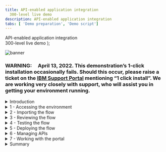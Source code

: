 ```yaml
---
title: API-enabled application integration
  300-level live demo
description: API-enabled application integration
tabs: [ 'Demo preparation', 'Demo script']
---
```


  <span>
    API-enabled application integration <br /> 300-level live demo
  </span> );

![banner](./images/300-int-API-enabled-script-GitHub-banner-8-3-21-short.jpg)
<span id="place1"></span>

### **WARNING**:     April 13, 2022. This demonstration’s 1-click installation occasionally fails. Should this occur, please raise a ticket on the <a href="https://www.ibm.com/mysupport" target="_blank" rel="noreferrer">IBM Support Portal</a> mentioning “1 click install”. We are working very closely with support, who will assist you in getting your environment running.

<details>
<summary>Introduction</summary>
<br/>
Automating customer interactions can remove manual steps, data entry into multiple different applications, and potential errors and delays – all of which are additional costs to your business. This demo automates a series of steps to: obtain and validate input information from a customer with a concern, open a case in Salesforce, attach the incoming information to the case, analyze the tone of the situation, and respond to the customer with the case number and expected date for resolution.<br/><br/>To automate this customer interaction, we will use both APIs and integrations to back-end applications. The demo scenario is related to a car repair, but this is just an example. The same techniques are applicable to your environment in support of your customers.<br/><br/>Let’s get started!
<br/><br/>

(Demo slides [here](./slides.pptx))
<br/>
(Printer-ready PDF of demo script <a href="./300-Integration-API-Demo-Script.pdf" target="_blank" rel="noreferrer">here</a>)
<br/>
</details>

<details>
<summary>1 - Accessing the environment</summary>

<br/>

| **1.1** | **Log into Cloud Pak for Integration** |
| :--- | :--- |
| **Narration** | Let’s see IBM Cloud Pak for Integration in action. &nbsp; &nbsp; &nbsp; &nbsp; &nbsp; &nbsp; &nbsp; &nbsp; &nbsp; &nbsp; &nbsp; &nbsp; &nbsp; &nbsp; &nbsp; &nbsp; &nbsp; &nbsp; &nbsp; &nbsp; &nbsp; &nbsp; &nbsp; &nbsp; &nbsp; &nbsp; &nbsp; &nbsp; &nbsp; &nbsp; &nbsp; &nbsp; &nbsp; &nbsp; &nbsp; &nbsp; &nbsp; &nbsp; &nbsp; &nbsp; &nbsp; &nbsp; &nbsp; &nbsp; &nbsp; &nbsp; &nbsp; &nbsp; &nbsp; &nbsp; &nbsp; &nbsp; &nbsp; &nbsp; &nbsp; &nbsp; &nbsp; &nbsp; &nbsp; &nbsp; &nbsp; &nbsp; &nbsp; &nbsp; &nbsp; &nbsp; &nbsp; &nbsp; &nbsp; &nbsp; &nbsp; &nbsp; &nbsp; &nbsp; &nbsp; &nbsp; &nbsp; &nbsp; &nbsp; &nbsp; &nbsp; &nbsp; &nbsp; &nbsp; &nbsp; &nbsp; &nbsp; &nbsp; &nbsp; &nbsp; &nbsp; &nbsp; &nbsp; &nbsp; &nbsp; &nbsp; &nbsp; &nbsp; &nbsp; &nbsp; &nbsp; &nbsp; &nbsp; &nbsp; &nbsp; &nbsp; &nbsp; &nbsp; &nbsp; &nbsp; &nbsp; &nbsp; &nbsp; &nbsp; &nbsp; &nbsp; &nbsp; &nbsp; &nbsp; &nbsp; &nbsp; &nbsp; &nbsp; &nbsp; &nbsp; &nbsp; &nbsp; &nbsp; &nbsp; &nbsp; &nbsp; &nbsp; &nbsp; &nbsp; &nbsp; &nbsp; &nbsp; &nbsp; &nbsp; &nbsp; &nbsp; &nbsp; &nbsp; &nbsp; &nbsp; &nbsp; &nbsp; &nbsp; &nbsp; &nbsp; &nbsp; &nbsp; &nbsp; &nbsp; &nbsp; &nbsp; &nbsp; &nbsp; &nbsp; &nbsp; &nbsp; &nbsp; &nbsp; &nbsp; &nbsp; &nbsp; &nbsp; &nbsp; &nbsp; &nbsp; &nbsp; &nbsp; &nbsp; &nbsp; &nbsp; &nbsp; &nbsp; &nbsp; &nbsp; &nbsp; &nbsp; &nbsp; &nbsp; &nbsp; &nbsp; &nbsp; &nbsp; &nbsp; &nbsp; &nbsp; &nbsp; &nbsp; &nbsp;  |
| **Action** &nbsp; 1.1.1 | Open Cloud Pak for Integration and click **IBM provided credentials (admin only)**. <br/><br/> <img src="https://raw.githubusercontent.com/ibm-garage-tsa/platinum-demos/master/src/pages/300-integration/images/300-api-demo-1-1-1.png" width="800" /> |
| **Narration** | Here I have a cloud version of the product on IBM Cloud. Let me log in here. &nbsp; &nbsp; &nbsp; &nbsp; &nbsp; &nbsp; &nbsp; &nbsp; &nbsp; &nbsp; &nbsp; &nbsp; &nbsp; &nbsp; &nbsp; &nbsp; &nbsp; &nbsp; &nbsp; &nbsp; &nbsp; &nbsp; &nbsp; &nbsp; &nbsp; &nbsp; &nbsp; &nbsp; &nbsp; &nbsp; &nbsp; &nbsp; &nbsp; &nbsp; &nbsp; &nbsp; &nbsp; &nbsp; &nbsp; &nbsp; &nbsp; &nbsp; &nbsp; &nbsp; &nbsp; &nbsp; &nbsp; &nbsp; &nbsp; &nbsp; &nbsp; &nbsp; &nbsp; &nbsp; &nbsp; &nbsp; &nbsp; &nbsp; &nbsp; &nbsp; &nbsp; &nbsp; &nbsp; &nbsp; &nbsp; &nbsp; &nbsp; &nbsp; &nbsp; &nbsp; &nbsp; &nbsp; &nbsp; &nbsp; &nbsp; &nbsp; &nbsp; &nbsp; &nbsp; &nbsp; &nbsp; &nbsp;  |
| **Action** &nbsp; 1.1.2 | **Log in** with your admin username and password. <br/><br/> <img src="https://raw.githubusercontent.com/ibm-garage-tsa/platinum-demos/master/src/pages/300-integration/images/300-api-demo-1-1-2.png" width="800" /> |

<br/>

| **1.2** | **View the Cloud Pak for Integration home screen** |
| :--- | :--- |
| **Narration** | Welcome to IBM Cloud Pak for Integration! We’re now at the home screen showing all the capabilities of the pak, brought together in one place. Specialized integration capabilities for API management, application integration, messaging and more, are built on top of powerful automation services. Let’s see the integration capabilities available. &nbsp; &nbsp; &nbsp; &nbsp; &nbsp; &nbsp; &nbsp; &nbsp; &nbsp; &nbsp; &nbsp; &nbsp; &nbsp; &nbsp; &nbsp; &nbsp; &nbsp; &nbsp; &nbsp; &nbsp; &nbsp; &nbsp; &nbsp; &nbsp; &nbsp; &nbsp; &nbsp; &nbsp; &nbsp; &nbsp; &nbsp; &nbsp; &nbsp; &nbsp; &nbsp; &nbsp; &nbsp; &nbsp; |
| **Action** &nbsp; 1.2.1 | Show the **home screen** and click **Integration Capabilities**. <br/><br/> <img src="https://raw.githubusercontent.com/ibm-garage-tsa/platinum-demos/master/src/pages/300-integration/images/300-api-demo-1-2-1.png" width="800" /> |

<br/>

| **1.3** | **Access integration capabilities** |
| :--- | :--- |
| **Narration** | Through a single interface you are able to access all the integration capabilities your team needs, including API management, application integration, enterprise messaging, events, and high-speed transfer. To automate customer interactions with our company in this demo, we will use App Connect for application integration, API Connect for API management, and the Asset Repository as our centralized hub for allowing our teams to work together with integration assets. Let’s open our App Connect Designer. |
| **Action** &nbsp; 1.3.1 | Show the **Integration Capabilities** page and open the Integration dashboard (**ace-designer-demo**). <br/><br/> <img src="https://raw.githubusercontent.com/ibm-garage-tsa/platinum-demos/master/src/pages/300-integration/images/300-api-demo-1-3-1.png" width="800" />  |

<br/>

**[Go to top](#place1)**

</details>

<details>

<summary>2 - Importing the flow</summary>

<br/>

| **2.1** | **Create a flow** |
| :--- | :--- |
| **Narration** | We are in the designer tooling. This is where we can create all our API integration flows and manage our connectivity to services and endpoints. Since we are just starting, there is nothing to see yet. Let’s build some integration logic and see how simple to create our flow from the Asset Repository. |
| **Action** &nbsp; 2.1.1 | Click **Create a flow by describing an integration**. <br/><br/> <img src="https://raw.githubusercontent.com/ibm-garage-tsa/platinum-demos/master/src/pages/300-integration/images/300-api-demo-2-1-1.png" width="800" />  |

<br/>

| **2.2** | **Select an asset** |
| :--- | :--- |
| **Narration**  | Let's click the + sign to import this flow. &nbsp; &nbsp; &nbsp; &nbsp; &nbsp; &nbsp; &nbsp; &nbsp; &nbsp; &nbsp; &nbsp; &nbsp; &nbsp; &nbsp; &nbsp; &nbsp; &nbsp; &nbsp; &nbsp; &nbsp; &nbsp; &nbsp; &nbsp; &nbsp; &nbsp; &nbsp; &nbsp; &nbsp; &nbsp; &nbsp; &nbsp; &nbsp; &nbsp; &nbsp; &nbsp; &nbsp; &nbsp; &nbsp; &nbsp; &nbsp; &nbsp; &nbsp; &nbsp; &nbsp; &nbsp; &nbsp; &nbsp; &nbsp; &nbsp; &nbsp; &nbsp; &nbsp; &nbsp; &nbsp; &nbsp; &nbsp; &nbsp; &nbsp; &nbsp; &nbsp; &nbsp; &nbsp; &nbsp; &nbsp; &nbsp; &nbsp; &nbsp; &nbsp; &nbsp; &nbsp; &nbsp; &nbsp; &nbsp; &nbsp; &nbsp; &nbsp; &nbsp; &nbsp; &nbsp; &nbsp; &nbsp; &nbsp; &nbsp; &nbsp; &nbsp; &nbsp; &nbsp; &nbsp; &nbsp; &nbsp; &nbsp; &nbsp; &nbsp; &nbsp; &nbsp; &nbsp; &nbsp; &nbsp; &nbsp; &nbsp; &nbsp; &nbsp; &nbsp; &nbsp; &nbsp; &nbsp; &nbsp; &nbsp; &nbsp; &nbsp; &nbsp; &nbsp; &nbsp; &nbsp; |
| **Action** &nbsp; 2.2.1 | Click the **+** sign to the right on the **Car Insurance Cognitive API Lab Short V2**. <br/><br/> <img src="https://raw.githubusercontent.com/ibm-garage-tsa/platinum-demos/master/src/pages/300-integration/images/300-api-demo-2-2-1.png" width="800" />  |

<br/>

**[Go to top](#place1)**

</details>

<details>

<summary>3 - Reviewing the flow</summary>

<br/>

| **3.1** | **Review properties** |
| :--- | :--- |
| **Narration** | The designer builds your API for you – you don’t need to worry about OpenAPI specs or Swagger editors – it’s all built in. These are the fields we are going to use for our API. Note that we tell our API which field is the key – in our case, CaseReference. |
| **Action** &nbsp; 3.1.1 | Open the **Properties view**. <br/><br/> <img src="https://raw.githubusercontent.com/ibm-garage-tsa/platinum-demos/master/src/pages/300-integration/images/300-api-demo-3-1-1.png" width="800" /> <br/> |
| **Action** &nbsp; 3.1.2 | Show the **Properties**. <br/><br/> <img src="https://raw.githubusercontent.com/ibm-garage-tsa/platinum-demos/master/src/pages/300-integration/images/300-api-demo-3-1-2.png" width="800" /> <br/> |
| **Action** &nbsp; 3.1.3 | Open the **Operations** view. <br/><br/> <img src="https://raw.githubusercontent.com/ibm-garage-tsa/platinum-demos/master/src/pages/300-integration/images/300-api-demo-3-1-3.png" width="800" /> |

<br/>

| **3.2** | **Review operations** |
| :--- | :--- |
| **Narration** | In the Operations view are the actions that the API exposes along with the data. In this demo, we’re going to build just one operation: “Create Car Repair Claim”. We can add more later if we wish. Let’s check the flow logic. |
| **Action** &nbsp; 3.2.1 | Show the **Operations view**. Click **Edit flow**. <br/><br/> <img src="https://raw.githubusercontent.com/ibm-garage-tsa/platinum-demos/master/src/pages/300-integration/images/300-api-demo-3-2-1.png" width="800" />  |

<br/>

| **3.3** | **Review the flow** |
| :--- | :--- |
| **Narration** | Here we have our demo flow. In the designer flow editor, we can edit and change our flow. We are a car repair company that wants to create an API that will enable customers to send us photos of their cars along with descriptions of what needs to be done with them. With this information, we will create a case in Salesforce while using Watson to analyze if the customer is angry or upset. Let’s explore our flow in detail. |
| **Action** &nbsp; 3.3.1 | Initially **close** the Request dialog. <br/><br/> <img src="https://raw.githubusercontent.com/ibm-garage-tsa/platinum-demos/master/src/pages/300-integration/images/300-api-demo-3-3-1.png" width="800" /> <br/> |
| **Action** &nbsp; 3.3.2 | Explain the flow and scroll through all of the connectors in the flow. Open the **Request** again by clicking the first step of the flow. <br/><br/> <img src="https://raw.githubusercontent.com/ibm-garage-tsa/platinum-demos/master/src/pages/300-integration/images/300-api-demo-3-3-2.png" width="800" />  |

<br/>

| **3.4** | **Review request** |
| :--- | :--- |
| **Narration** | Our flow starts by receiving the customer’s car repair request with photo via an API. Designer automatically creates an API “request” and “response” for your API flow. &nbsp; &nbsp; &nbsp; &nbsp; &nbsp; &nbsp; &nbsp; &nbsp; &nbsp; &nbsp; &nbsp; &nbsp; &nbsp; &nbsp; &nbsp; &nbsp; &nbsp; &nbsp; &nbsp; &nbsp; &nbsp; &nbsp; &nbsp; &nbsp; &nbsp; &nbsp; &nbsp; &nbsp; &nbsp; &nbsp; &nbsp; &nbsp; &nbsp; &nbsp; &nbsp; &nbsp; &nbsp; &nbsp;  |
| **Action** &nbsp; 3.4.1 | Show the **Request** dialog (1). Click to open the **if** step (2). <br/><br/> <img src="https://raw.githubusercontent.com/ibm-garage-tsa/platinum-demos/master/src/pages/300-integration/images/300-api-demo-3-4-1.png" width="800" />  |

<br/>

| **3.5** | **Validate the photo** |
| :--- | :--- |
| **Narration** | Next, we validate the photo. Here, we have a simple IF statement, that checks if the PhotoOfCar is empty. If it is not empty, we move forward to retrieve contacts by connecting to Salesforce. |
| **Action** &nbsp; 3.5.1 | Explore the **if** step (1). Click **Salesforce Connector - Retrieve contacts** (2). <br/><br/> <img src="https://raw.githubusercontent.com/ibm-garage-tsa/platinum-demos/master/src/pages/300-integration/images/300-api-demo-3-5-1.png" width="800" /> |

<br/>

| **3.6** | **Retrieve contacts** |
| :--- | :--- |
| **Narration** | Third, we use a connector to create a case in Salesforce with the data from the API. This case is where we store the details and progress of our repair. We are using a hard-coded contact name: ‘Andy Young’. He’s the contact for the insurance company that sends customers. Salesforce Developer Accounts have a pre-populated set of data that you can use to test. ‘Andy Young’ is one of those pre-populated contacts. Let’s test our connection with Salesforce. Let me change the contact to Andrew Young and test the connection.<br/><br/> The test shows that we don’t have an Andrew Young. Let’s change it back to Andy Young and test again. We now receive a successful response. This proves that our connection is working. Let’s check the details. Here we can see the output returned from Salesforce, including the Contact ID. |
| **Action** &nbsp; 3.6.1 | Explore the **Salesforce Connector - Retrieve contacts** (1). <br/><br/> <img src="https://raw.githubusercontent.com/ibm-garage-tsa/platinum-demos/master/src/pages/300-integration/images/300-api-demo-3-6-1.png" width="800" />  |
| **Action** &nbsp; 3.6.2 | Change the contact **Full Name** to **Andrew Young** (1). **Test** the connection (2). <br/><br/> <img src="https://raw.githubusercontent.com/ibm-garage-tsa/platinum-demos/master/src/pages/300-integration/images/300-api-demo-3-6-3.png" width="800" />  |
| **Action** &nbsp; 3.6.3 | On the **Try this action** dialog, check **Do not show this dialog box again** (1) and click **Continue** (2). <br/><br/> <img src="https://raw.githubusercontent.com/ibm-garage-tsa/platinum-demos/master/src/pages/300-integration/images/300-api-demo-3-6-2.png" width="800" />  |
| **Action** &nbsp; 3.6.4 | Change the contact **Full Name** back to **Andy Young** (1). **Test** again (2). Click the **View details** link (3). <br/><br/> <img src="https://raw.githubusercontent.com/ibm-garage-tsa/platinum-demos/master/src/pages/300-integration/images/300-api-demo-3-6-4.png" width="800" />  |
| **Action** &nbsp; 3.6.5 | On the output, open the **Contact1** object. <br/><br/> <img src="https://raw.githubusercontent.com/ibm-garage-tsa/platinum-demos/master/src/pages/300-integration/images/300-api-demo-3-6-5.png" width="800" />  |
| **Action** &nbsp; 3.6.6 | Close all of the dialog tabs. Click the **Salesforce – Create case** node. <br/><br/> <img src="https://raw.githubusercontent.com/ibm-garage-tsa/platinum-demos/master/src/pages/300-integration/images/300-api-demo-3-6-6.png" width="800" />  |

<br/>

| **3.7** | **Create a case** |
| :--- | :--- |
| **Narration** | Now that we have the ID that we need, let’s create our Salesforce case. Note that we just re-use the same Salesforce connector but with a different operation and data. Here we can see that our contact ID comes from the previous ‘retrieve contact’ Salesforce Call. The name and email address come from the API request. The connector ‘knows’ that fields like ‘Case Type’ have a limited number of values in Salesforce – so it automatically converts them into pull-down lists of values you can choose. |
| **Action** &nbsp; 3.7.1 | Explore the **Salesforce – Create case** node (1). Open the **Salesforce - Create Attachment** node (2). <br/><br/> <img src="https://raw.githubusercontent.com/ibm-garage-tsa/platinum-demos/master/src/pages/300-integration/images/300-api-demo-3-7-1.png" width="800" />  |

<br/>

| **3.8** | **Create an attachment** |
| :--- | :--- |
| **Narration** | To add a photograph, we need to create a Salesforce attachment. That will be easy, since we just use the connector again. Note that we use the case ID that is a returned value from the ‘Create Case’ connector call, which is kept in the flow automatically. We send the PhotoOfCar as a base64 string and we tell Salesforce that the content type is image/jpeg. |
| **Action** &nbsp; 3.8.1 | Explore the **Salesforce – Create attachment** node (1). Open the **IBM Watson Tone Analyzer** node (2). <br/><br/> <img src="https://raw.githubusercontent.com/ibm-garage-tsa/platinum-demos/master/src/pages/300-integration/images/300-api-demo-3-8-1.png" width="800" /> |

<br/>

| **3.9** | **Analyze the description** |
| :--- | :--- |
| **Narration** | The Watson Tone Analyzer service analyzes the tone of the information provided by the customer. This can identify if the customer is angry or upset, allowing us to better tailor our response. |
| **Action** &nbsp; 3.9.1 | Explore the **Watson Tone Analyzer** connector (1). Open the **Salesforce - Create case** comment (2). <br/><br/> <img src="https://raw.githubusercontent.com/ibm-garage-tsa/platinum-demos/master/src/pages/300-integration/images/300-api-demo-3-9-1.png" width="800" />  |

<br/>

| **3.10** | **Create a case comment** |
| :--- | :--- |
| **Narration** | Now we’ll add a comment to the case with the Salesforce connector and supply the tone name returned from Watson into the body of the comment. &nbsp; &nbsp; &nbsp; &nbsp; &nbsp; &nbsp; &nbsp; &nbsp; &nbsp; &nbsp; &nbsp; &nbsp; &nbsp; &nbsp; &nbsp; &nbsp; &nbsp; &nbsp; &nbsp; &nbsp; &nbsp; &nbsp; &nbsp; &nbsp; &nbsp; &nbsp;  |
| **Action** &nbsp; 3.10.1 | Explore the **Salesforce – Create case comment** node (1). Open the **Response** (2). <br/><br/> <img src="https://raw.githubusercontent.com/ibm-garage-tsa/platinum-demos/master/src/pages/300-integration/images/300-api-demo-3-10-1.png" width="800" />  |

<br/>

| **3.11** | **Respond to the customer** |
| :--- | :--- |
| **Narration** | Here we have the response that we submit to the customer after the API call. This response includes their Salesforce case reference for future enquiries, an estimate of how long it will take to repair, and also how much it will cost. Now that we've built the flow, let’s start it! &nbsp; &nbsp; &nbsp; &nbsp; &nbsp; &nbsp; &nbsp; &nbsp; &nbsp; &nbsp; &nbsp; &nbsp; &nbsp; &nbsp; &nbsp; &nbsp; &nbsp; &nbsp; &nbsp; &nbsp; &nbsp; &nbsp; &nbsp; &nbsp; &nbsp; &nbsp; &nbsp; &nbsp; &nbsp; &nbsp; &nbsp; &nbsp; &nbsp; &nbsp; &nbsp; &nbsp; &nbsp; &nbsp; &nbsp; &nbsp; &nbsp; &nbsp;  |
| **Action** &nbsp; 3.11.1 | Explore the **Response** dialog (1). Click **Done** (2). <br/><br/> <img src="https://raw.githubusercontent.com/ibm-garage-tsa/platinum-demos/master/src/pages/300-integration/images/300-api-demo-3-11-1.png" width="800" />  |

<br/>

**[Go to top](#place1)**

</details>

<details>

<summary>4 - Testing the flow</summary>

<br/>

| **4.1** | **Start the flow** |
| :--- | :--- |
| **Narration** | Now that we’ve looked at the integration flow, let’s start it up. When our flow is running, we need to test it. &nbsp; &nbsp; &nbsp; &nbsp; &nbsp; &nbsp; &nbsp; &nbsp; &nbsp; &nbsp; &nbsp; &nbsp; &nbsp; &nbsp; &nbsp; &nbsp; &nbsp; &nbsp; &nbsp; &nbsp; &nbsp; &nbsp; &nbsp; &nbsp; &nbsp; &nbsp; &nbsp; &nbsp; &nbsp; &nbsp; &nbsp; &nbsp; &nbsp; &nbsp; &nbsp; &nbsp; &nbsp; &nbsp; &nbsp; &nbsp; &nbsp; &nbsp; &nbsp; &nbsp; &nbsp; &nbsp; &nbsp; &nbsp; &nbsp; &nbsp; &nbsp; &nbsp; &nbsp; &nbsp; &nbsp; &nbsp; &nbsp; &nbsp; &nbsp; &nbsp; &nbsp; &nbsp; &nbsp; &nbsp; &nbsp; &nbsp; &nbsp; &nbsp; &nbsp; &nbsp; &nbsp; &nbsp;  |
| **Action** &nbsp; 4.1.1 | Start the flow by clicking **turn on** at the top right. <br/><br/> <img src="https://raw.githubusercontent.com/ibm-garage-tsa/platinum-demos/master/src/pages/300-integration/images/300-api-demo-4-1-1.png" width="800" />  |

<br/>

| **4.2** | **Test the flow** |
| :--- | :--- |
| **Narration** | APIs can be tested in various ways, and we will perform three different tests: one in the designer tool now; another when our API is deployed to the Cloud Pak App Connect Runtime; and a final test that will call through a gateway. <br/><br/> In the Test tab, we can get all the details to test our API, for example, endpoint and credentials. And we can easily test our flow here, just need to generate a body and submit it. Voilá, we received the expected response  with the case information. &nbsp; &nbsp; &nbsp; &nbsp; &nbsp; &nbsp; &nbsp; &nbsp; &nbsp; &nbsp; &nbsp; &nbsp; &nbsp; &nbsp; &nbsp; &nbsp; &nbsp; &nbsp; &nbsp; &nbsp; &nbsp; &nbsp; &nbsp; &nbsp; &nbsp; &nbsp; &nbsp; &nbsp; &nbsp; &nbsp; &nbsp; &nbsp; &nbsp; &nbsp; &nbsp; &nbsp; &nbsp; &nbsp; &nbsp; &nbsp; &nbsp; &nbsp; &nbsp; &nbsp; &nbsp; &nbsp; &nbsp; &nbsp; &nbsp; &nbsp; &nbsp; &nbsp; &nbsp; &nbsp; &nbsp; &nbsp; &nbsp; &nbsp; &nbsp; &nbsp; &nbsp; &nbsp; &nbsp; &nbsp; &nbsp; &nbsp; &nbsp; &nbsp; &nbsp; &nbsp; &nbsp; &nbsp; &nbsp; &nbsp; &nbsp; &nbsp; &nbsp; &nbsp; &nbsp; &nbsp; &nbsp; &nbsp; &nbsp; &nbsp; &nbsp; &nbsp; &nbsp; &nbsp; &nbsp; &nbsp; &nbsp; &nbsp; &nbsp; &nbsp; &nbsp; &nbsp; &nbsp; &nbsp; &nbsp; &nbsp; &nbsp; &nbsp; &nbsp; &nbsp; &nbsp; &nbsp; &nbsp; &nbsp; &nbsp; &nbsp; &nbsp; &nbsp;  |
| **Action** &nbsp; 4.2.1 | Open the **Test** tab (1). Open **POST /CarRepairClaim** (2) and click **Try it** (3). <br/><br/> <img src="https://raw.githubusercontent.com/ibm-garage-tsa/platinum-demos/master/src/pages/300-integration/images/300-api-demo-4-2-1.png" width="800" /> <br/> |
| **Action** &nbsp; 4.2.2 | Click **Generate** (1) and **Send** (2). <br/><br/> <img src="https://raw.githubusercontent.com/ibm-garage-tsa/platinum-demos/master/src/pages/300-integration/images/300-api-demo-4-2-2.png" width="800" /> <br/> |
| **Action** &nbsp; 4.2.3 | Show the **Response** details. <br/><br/> <img src="https://raw.githubusercontent.com/ibm-garage-tsa/platinum-demos/master/src/pages/300-integration/images/300-api-demo-4-2-3.png" width="800" />  |

<br/>

| **4.3** | **Check Salesforce** |
| :--- | :--- |
| **Narration** | Let’s check our Salesforce system to see if we have a new case. Let’s open the Cases page. In the Recently Viewed section, we can check all open cases. Here we have our case with all the information, including the picture and the Watson tone analysis. With this information, our customer relationship team can support our customer. |
| **Action** &nbsp; 4.3.1 | Open the **Salesforce Dev Account** site (1). On the **App Launcher** menu, search for **Cases** (2). Open the **Cases** page (3). <br/><br/> <img src="https://raw.githubusercontent.com/ibm-garage-tsa/platinum-demos/master/src/pages/300-integration/images/300-api-demo-4-3-1.png" width="800" /> <br/> |
| **Action** &nbsp; 4.3.2 | Edit the **demotestcar.sh** script (1). On the **Cases** view, open the latest **Car Breakdown** case. <br/><br/> <img src="https://raw.githubusercontent.com/ibm-garage-tsa/platinum-demos/master/src/pages/300-integration/images/300-api-demo-4-3-2.png" width="800" /> <br/> |
| **Action** &nbsp; 4.3.3 | Explore all of the fields, including picture and Watson analysis. <br/><br/> <img src="https://raw.githubusercontent.com/ibm-garage-tsa/platinum-demos/master/src/pages/300-integration/images/300-api-demo-4-3-3.png" width="800" /> <br/> |

<br/>

| **4.4** | **Expose the API using the co-authoring feature** |
| :--- | :--- |
| **Narration** | Now, let’s explore the Co-Authoring capability. The co-authoring feature enables you to simultaneously expose your API in both App Connect Designer and API Connect. When you create an API flow and then start the API in your Designer instance, the API will be automatically added to a Product, which will then be published in the Sandbox Catalog that is provided for a provider organization in API Connect. The Product also becomes visible on the Developer Portal if a site has been enabled for the Catalog. Let’s test it. Here in API Manager, we can see our API was automatically exposed from Designer, using the Co-Authoring Feature. The Product title and name are derived from the name of the originating API flow, and also include a reference to App Connect Designer. The Product version is given as 0.0.1. Later, in this demo, we will show more details about the key capabilities of API Connect to manage your API lifecycle. |
| **Action** &nbsp; 4.4.1 | Open the menu (1), and in the **Run** (2) section, select **APIs** (3). <br/><br/> <img src="https://raw.githubusercontent.com/ibm-garage-tsa/platinum-demos/master/src/pages/300-integration/images/300-api-demo-4-4-1.png" width="800" /> <br/> |
| **Action** &nbsp; 4.4.2 | In the **API Connect** page, click **Common Services User Registry**. <br/><br/> <img src="https://raw.githubusercontent.com/ibm-garage-tsa/platinum-demos/master/src/pages/300-integration/images/300-api-demo-4-4-2.png" width="800" /> <br/> |
| **Action** &nbsp; 4.4.3 | Click the **Manage** icon. <br/><br/> <img src="https://raw.githubusercontent.com/ibm-garage-tsa/platinum-demos/master/src/pages/300-integration/images/300-api-demo-4-4-3.png" width="800" /> <br/> |
| **Action** &nbsp; 4.4.4 | Click the **Sandbox** catalog. <br/><br/> <img src="https://raw.githubusercontent.com/ibm-garage-tsa/platinum-demos/master/src/pages/300-integration/images/300-api-demo-4-4-4.png" width="800" /> <br/> |
| **Action** &nbsp; 4.4.5 | On the **Products** tab, you should see the published product that contains the API. <br/><br/> <img src="https://raw.githubusercontent.com/ibm-garage-tsa/platinum-demos/master/src/pages/300-integration/images/300-api-demo-4-4-5.png" width="800" />  |

<br/>

| **4.5** | **Expose the product in the developer portal using the co-authoring feature** |
| :--- | :--- |
| **Narration** | The co-authoring feature enables you to test the product in the developer portal too. Let’s create our developer portal here. With the portal URL, we can check that our API Product is available. With the co-authoring feature, you have a unified authoring experience across multiple Cloud Pak for Integration capabilities. It is important to note that the API product will exist in the developer portal only while the corresponding API in App Connect Designer is still running. When you stop the API in App Connect Designer, the API product is automatically removed from the portal. The purpose of this is to simplify the unit testing while developing the flow. Later in this demo, we will show the details about the developer portal. |
| **Action** &nbsp; 4.5.1 | Open the **Catalog settings** (1). Click **Portal** (2). Click **Create** (3). <br/><br/> <img src="https://raw.githubusercontent.com/ibm-garage-tsa/platinum-demos/master/src/pages/300-integration/images/300-api-demo-4-5-1.png" width="800" />  |
| **Action** &nbsp; 4.5.2 | Select **portal-service** (1) to use for this catalog and click **Create** (2). <br/><br/> <img src="https://raw.githubusercontent.com/ibm-garage-tsa/platinum-demos/master/src/pages/300-integration/images/300-api-demo-4-5-2.png" width="800" />  |
| **Action** &nbsp; 4.5.3 | Copy the **Portal URL**. Open a new browser tab and access the portal URL. <br/><br/> <img src="https://raw.githubusercontent.com/ibm-garage-tsa/platinum-demos/master/src/pages/300-integration/images/300-api-demo-4-5-3.png" width="800" />  |
| **Action** &nbsp; 4.5.4 | Show the **Car Insurance** API product in the developer portal home page. <br/><br/> <img src="https://raw.githubusercontent.com/ibm-garage-tsa/platinum-demos/master/src/pages/300-integration/images/300-api-demo-4-5-4.png" width="800" />  |

<br/>

**[Go to top](#place1)**

</details>

<details>

<summary>5 - Deploying the flow</summary>

<br/>

| **5.1** | **Export the BAR file** |
| :--- | :--- |
| **Narration** | To deploy the flow to an integration server, you must export it as a BAR file. All the configuration settings, other than the connection credentials for your accounts, are preserved in the exported archive. Let’s export an executable BAR file. From the dashboard, locate the flow, open its menu, and then click Export. When you export a flow, you can choose to export its configuration as a YAML or BAR file, or as an OpenAPI document. In our case, we export as a BAR File. |
| **Action** &nbsp; 5.1.1 | Go back to Cloud Pak for Integration and open the **Designer Dashboard** (1). Click the **Menu** (2). Click **Export** (3). <br/><br/> <img src="https://raw.githubusercontent.com/ibm-garage-tsa/platinum-demos/master/src/pages/300-integration/images/300-api-demo-5-1-1.png" width="800" /> <br/> |
| **Action** &nbsp; 5.1.2 | Select **Runtime flow asset (BAR)** (1). Click **Export** (2). <br/><br/> <img src="https://raw.githubusercontent.com/ibm-garage-tsa/platinum-demos/master/src/pages/300-integration/images/300-api-demo-5-1-2.png" width="800" />  |

<br/>

| **5.2** | **Create an integration server** |
| :--- | :--- |
| **Narration** | Now, let’s open the App Connect dashboard and create a new server. We need to create an integration server to run our integration. An integration server is a Kubernetes pod which has the containers needed to run our BAR file. &nbsp; &nbsp; &nbsp; &nbsp; &nbsp; &nbsp; &nbsp; &nbsp; &nbsp; &nbsp; &nbsp; &nbsp; &nbsp; &nbsp; &nbsp; &nbsp; &nbsp; &nbsp; &nbsp; &nbsp; &nbsp; &nbsp; &nbsp; &nbsp; &nbsp; &nbsp; &nbsp; &nbsp; &nbsp; &nbsp; &nbsp; &nbsp; &nbsp; &nbsp; &nbsp; &nbsp; &nbsp; &nbsp; &nbsp; &nbsp; &nbsp; &nbsp; &nbsp; &nbsp; &nbsp; &nbsp; &nbsp; &nbsp; &nbsp; &nbsp; &nbsp; &nbsp; &nbsp; &nbsp; &nbsp; &nbsp; &nbsp; &nbsp; &nbsp; &nbsp; &nbsp; &nbsp; &nbsp; &nbsp; &nbsp; &nbsp; &nbsp; &nbsp; &nbsp; &nbsp; &nbsp; &nbsp; &nbsp; &nbsp; &nbsp; &nbsp; &nbsp; &nbsp; &nbsp; &nbsp; &nbsp; &nbsp; &nbsp; &nbsp; &nbsp; &nbsp; &nbsp; &nbsp; &nbsp; &nbsp; &nbsp; &nbsp; &nbsp; &nbsp; &nbsp; &nbsp; &nbsp; &nbsp; &nbsp; &nbsp; &nbsp; &nbsp; &nbsp; &nbsp; &nbsp; &nbsp; &nbsp; &nbsp; &nbsp; &nbsp; &nbsp; &nbsp;  |
| **Action** &nbsp; 5.2.1 | Open the **Main Menu** (1). Click **Run** > **Integrations** (2). <br/><br/> <img src="https://raw.githubusercontent.com/ibm-garage-tsa/platinum-demos/master/src/pages/300-integration/images/300-api-demo-5-2-1.png" width="800" />  |
| **Action** &nbsp; 5.2.2 | Click **Create a server**. <br/><br/> <img src="https://raw.githubusercontent.com/ibm-garage-tsa/platinum-demos/master/src/pages/300-integration/images/300-api-demo-5-2-2.png" width="800" />  |

<br/>

| **5.3** | **Import the BAR file** |
| :--- | :--- |
| **Narration** | We need to select the kind of tooling we used to build the integration. We used the designer. So, we just need to upload the BAR file that we exported from designer. &nbsp; &nbsp; &nbsp; &nbsp; &nbsp; &nbsp; &nbsp; &nbsp; &nbsp; &nbsp; &nbsp; &nbsp; &nbsp; &nbsp; &nbsp; &nbsp; &nbsp; &nbsp; &nbsp;  |
| **Action** &nbsp; 5.3.1 | Select **Quick start designer integration** (1). Click **Next** (2). <br/><br/> <img src="https://raw.githubusercontent.com/ibm-garage-tsa/platinum-demos/master/src/pages/300-integration/images/300-api-demo-5-3-1.png" width="800" />  |
| **Action** &nbsp; 5.3.2 | Upload the **BAR file** (1). Click **Next** (2). &nbsp; &nbsp; &nbsp; &nbsp; &nbsp; &nbsp; &nbsp; &nbsp; &nbsp; &nbsp; &nbsp; &nbsp; &nbsp; &nbsp; &nbsp; &nbsp; &nbsp; &nbsp; &nbsp; &nbsp; &nbsp; &nbsp; &nbsp; &nbsp; &nbsp; &nbsp; &nbsp; &nbsp; &nbsp; &nbsp; &nbsp; &nbsp; &nbsp; &nbsp; &nbsp; &nbsp; &nbsp; &nbsp; &nbsp; &nbsp; &nbsp; &nbsp; &nbsp; &nbsp; &nbsp; &nbsp; &nbsp; &nbsp; &nbsp; &nbsp; &nbsp; &nbsp; &nbsp; &nbsp; &nbsp; &nbsp; &nbsp; &nbsp; &nbsp; &nbsp; &nbsp; &nbsp <br/><br/> <img src="https://raw.githubusercontent.com/ibm-garage-tsa/platinum-demos/master/src/pages/300-integration/images/300-api-demo-5-3-2.png" width="800" />  |

<br/>

| **5.4** | **Configure your integration server** |
| :--- | :--- |
| **Narration** | Here we choose which configurations we want and enter the information that we want for our integration server. Let’s create it! &nbsp; &nbsp; &nbsp; &nbsp; &nbsp; &nbsp; &nbsp; &nbsp; &nbsp; &nbsp; &nbsp; &nbsp; &nbsp; &nbsp; &nbsp; &nbsp; &nbsp; &nbsp; &nbsp; &nbsp; &nbsp; &nbsp; &nbsp; &nbsp; &nbsp; &nbsp; &nbsp; &nbsp; &nbsp; &nbsp; &nbsp; &nbsp; &nbsp; &nbsp; &nbsp; &nbsp; &nbsp; &nbsp; &nbsp; &nbsp; &nbsp; &nbsp; &nbsp; &nbsp; &nbsp; &nbsp; &nbsp; &nbsp; &nbsp; &nbsp; &nbsp; &nbsp; &nbsp; &nbsp; &nbsp; &nbsp; &nbsp; &nbsp; &nbsp; &nbsp; &nbsp; &nbsp; &nbsp; &nbsp; &nbsp; &nbsp; &nbsp; &nbsp; &nbsp; &nbsp; &nbsp; &nbsp; &nbsp; &nbsp; &nbsp; |
| **Action** &nbsp; 5.4.1 | Select **ace-designerdemo-designer-acc** (1). Click **Next** (2). <br/><br/> <img src="https://raw.githubusercontent.com/ibm-garage-tsa/platinum-demos/master/src/pages/300-integration/images/300-api-demo-5-4-1.png" width="800" /> |
| **Action** &nbsp; 5.4.2 | Enter a name for our integration server (1). Set **Enable Operations Dashboard tracing** to **On** (2). Enter **cp4i** as the **Operations Dashboard namespace** (3). Click **Create** (4). &nbsp; &nbsp; &nbsp; &nbsp; &nbsp; &nbsp; &nbsp; &nbsp; &nbsp; <br/><br/> <img src="https://raw.githubusercontent.com/ibm-garage-tsa/platinum-demos/master/src/pages/300-integration/images/300-api-demo-5-4-2.png" width="800" />  |

<br/>

| **5.5** | **Verify the server** |
| :--- | :--- |
| **Narration** | Now we have our new integration server. We need to wait some time for the pods to start. At this point, the integration is running on the Cloud Pak. Opening the server, we can see our API flow. Click again, and we’ll drill down further and see our API details. We can see the REST operation and base URL, and we can even download the OpenAPI document. |
| **Action** &nbsp; 5.5.1 | Click on our **Integration Server**. <br/><br/> <img src="https://raw.githubusercontent.com/ibm-garage-tsa/platinum-demos/master/src/pages/300-integration/images/300-api-demo-5-5-1.png" width="800" /> <br/> |
| **Action** &nbsp; 5.5.2 | Open our **API Flow**. <br/><br/> <img src="https://raw.githubusercontent.com/ibm-garage-tsa/platinum-demos/master/src/pages/300-integration/images/300-api-demo-5-5-2.png" width="800" /> <br/> |
| **Action** &nbsp; 5.5.3 | Explore the **API details**. <br/><br/> <img src="https://raw.githubusercontent.com/ibm-garage-tsa/platinum-demos/master/src/pages/300-integration/images/300-api-demo-5-5-3.png" width="800" /> <br/> |

<br/>

| **5.6** | **Test the flow in the runtime** |
| :--- | :--- |
| **Narration** | Let's use the 'Try It' section to test our API in the integration server. We just need to generate our body and send our request. Voilá, here we have our new case created by calling the API in the integration runtime. We can check the Salesforce cases page to see the new case. |
| **Action** &nbsp; 5.6.1 | Open the **Post /CarRepairClaim** tab (1). Open the **Try it** section (2). <br/><br/> <img src="https://raw.githubusercontent.com/ibm-garage-tsa/platinum-demos/master/src/pages/300-integration/images/300-api-demo-5-6-1.png" width="800" />  |
| **Action** &nbsp; 5.6.2 | Click the **Generate** button (1). Click **Send** (2). <br/><br/> <img src="https://raw.githubusercontent.com/ibm-garage-tsa/platinum-demos/master/src/pages/300-integration/images/300-api-demo-5-6-2.png" width="800" />  |
| **Action** &nbsp; 5.6.3 | Explore the **Response**. <br/><br/> <img src="https://raw.githubusercontent.com/ibm-garage-tsa/platinum-demos/master/src/pages/300-integration/images/300-api-demo-5-6-3.png" width="800" /> |
| **Action** &nbsp; 5.6.4 | Check the new case in Salesforce. <br/><br/> <img src="https://raw.githubusercontent.com/ibm-garage-tsa/platinum-demos/master/src/pages/300-integration/images/300-api-demo-5-6-4.png" width="800" />  |

<br/>

**[Go to top](#place1)**

</details>

<details>

<summary>6 - Managing APIs</summary>

<br/>

| **6.1** | **Download an OpenAPI Document** |
| :--- | :--- |
| **Narration** | We’ve created an application integration flow and successfully called it via a REST API call! Now, to make it accessible to the world, it’s important to add security around it. Let’s export our API to API Connect by downloading the OpenAPI document. |
| **Action** &nbsp; 6.1.1 | Go back to the Cloud Pak for Integration window and click the **Overview** tab. <br/><br/> <img src="https://raw.githubusercontent.com/ibm-garage-tsa/platinum-demos/master/src/pages/300-integration/images/300-api-demo-6-1-1.png" width="800" />  |
| **Action** &nbsp; 6.1.2 | Click the **Download OpenAPI Document** link. <br/><br/> <img src="https://raw.githubusercontent.com/ibm-garage-tsa/platinum-demos/master/src/pages/300-integration/images/300-api-demo-6-1-2.png" width="800" />  |

<br/>

| **6.2** | **Access the API Manager** |
| :--- | :--- |
| **Narration** | Now, let’s open API management component inside the Cloud Pak for Integration - API Connect. IBM API Connect is an integrated API management offering, with capabilities and tooling for all phases of the API lifecycle. Key steps of the API lifecycle include create, secure, manage, socialize, and analyze. API Connect has four major components: API Manager, Analytics, Developer Portal, and Gateway. Let’s explore the API Manager. |
| **Action** &nbsp; 6.2.1 | Open the menu (1). On the **run** (2) section, select **APIs** (3). <br/><br/> <img src="https://raw.githubusercontent.com/ibm-garage-tsa/platinum-demos/master/src/pages/300-integration/images/300-api-demo-6-2-1.png" width="800" />  |
| **Action** &nbsp; 6.2.2 | In the **API Connect** page, click **Common Services User Registry**. <br/><br/> <img src="https://raw.githubusercontent.com/ibm-garage-tsa/platinum-demos/master/src/pages/300-integration/images/300-api-demo-6-2-2.png" width="800" />  |

<br/>

| **6.3** | **Develop the API** |
| :--- | :--- |
| **Narration** | Here, we add our API from an existing OpenAPI service by selecting our YAML file. We just confirm the info about the API, and keep the security settings. Great, our API with Client ID is created! |
| **Action** &nbsp; 6.3.1 | Click **Develop APIs and Products**. <br/><br/> <img src="https://raw.githubusercontent.com/ibm-garage-tsa/platinum-demos/master/src/pages/300-integration/images/300-api-demo-6-3-1.png" width="800" />  |
| **Action** &nbsp; 6.3.2 | Click **Add** (1) and choose **API (from REST, GraphQL or SOAP)** from the drop-down menu (2). <br/><br/> <img src="https://raw.githubusercontent.com/ibm-garage-tsa/platinum-demos/master/src/pages/300-integration/images/300-api-demo-6-3-2.png" width="800" /> |
| **Action** &nbsp; 6.3.3 | Choose from an existing **OpenAPI service** (1) and click **Next** (2). <br/><br/> <img src="https://raw.githubusercontent.com/ibm-garage-tsa/platinum-demos/master/src/pages/300-integration/images/300-api-demo-6-3-3.png" width="800" />  |
| **Action** &nbsp; 6.3.4 | Upload our **Car_Insurance... YAML** file (1) and click **Next** (2). <br/><br/> <img src="https://raw.githubusercontent.com/ibm-garage-tsa/platinum-demos/master/src/pages/300-integration/images/300-api-demo-6-3-4.png" width="800" /> |
| **Action** &nbsp; 6.3.5 | Confirm the information about the API and click **Next**. <br/><br/> <img src="https://raw.githubusercontent.com/ibm-garage-tsa/platinum-demos/master/src/pages/300-integration/images/300-api-demo-6-3-5.png" width="800" />  |
| **Action** &nbsp; 6.3.6 | Keep the security settings and click **Next**. <br/><br/> <img src="https://raw.githubusercontent.com/ibm-garage-tsa/platinum-demos/master/src/pages/300-integration/images/300-api-demo-6-3-6.png" width="800" /> |
| **Action** &nbsp; 6.3.7 | Here is the summary of our API. <br/><br/> <img src="https://raw.githubusercontent.com/ibm-garage-tsa/platinum-demos/master/src/pages/300-integration/images/300-api-demo-6-3-7.png" width="800" />  |

<br/>

| **6.4** | **Edit the API** |
| :--- | :--- |
| **Narration** | Let’s check our new API in the API Manager. We will put our API online, change the base path, and save it. We can test our API here in API Manager too. But instead of testing again, let's see how to publish this API to share with our developers. |
| **Action** &nbsp; 6.4.1 | Click **Edit API**.<br/><br/><img src="https://raw.githubusercontent.com/ibm-garage-tsa/platinum-demos/master/src/pages/300-integration/images/300-api-demo-6-4-1.png" width="800" />  |
| **Action** &nbsp; 6.4.2 | Change to **Online**.<br/><br/><img src="https://raw.githubusercontent.com/ibm-garage-tsa/platinum-demos/master/src/pages/300-integration/images/300-api-demo-6-4-2.png" width="800" />  |
| **Action** &nbsp; 6.4.3 | Open the **Base Path** tab (1). In the Base Path field, you'll see it has a trailing slash at the end, **remove** this (2) and click **Save** (3).<br/><br/><img src="https://raw.githubusercontent.com/ibm-garage-tsa/platinum-demos/master/src/pages/300-integration/images/300-api-demo-6-4-3.png" width="800" />  |

<br/>

| **6.5** | **Publish the API** |
| :--- | :--- |
| **Narration** | We will make the API available to developers. To do so, the API must be included into an API product and then published to the catalog. A product dictates rate limits and API throttling. |
| **Action** &nbsp; 6.5.1 | Open the menu (1) and click **Publish** (2). <br/><br/> <img src="https://raw.githubusercontent.com/ibm-garage-tsa/platinum-demos/master/src/pages/300-integration/images/300-api-demo-6-5-1.png" width="800" />  |
| **Action** &nbsp; 6.5.2 | Enter **Car Repair APIs** as the **Product Title** (1) and click **Next** (2). <br/><br/> <img src="https://raw.githubusercontent.com/ibm-garage-tsa/platinum-demos/master/src/pages/300-integration/images/300-api-demo-6-5-2.png" width="800" />  |
| **Action** &nbsp; 6.5.3 | Select **Catalog for Demo use (ddd-demo-test-catalog)** (1) and click **Publish** (2). <br/><br/> <img src="https://raw.githubusercontent.com/ibm-garage-tsa/platinum-demos/master/src/pages/300-integration/images/300-api-demo-6-5-3.png" width="800" />  |
| **Action** &nbsp; 6.5.4 | The **Car Repair APIs** have been published. <br/><br/> <img src="https://raw.githubusercontent.com/ibm-garage-tsa/platinum-demos/master/src/pages/300-integration/images/300-api-demo-6-5-4.png" width="800" />  |

<br/>

| **6.6** | **Add a rate limiting plan** |
| :--- | :--- |
| **Narration** | Security is applied to APIs. Rate limiting is applied to either APIs or API products. Let’s assign a rate limit for the API Product. We just need to open our new product. Rate limiting is accomplished using plans. Let’s create a new gold plan with a specific rate limits.<br/><br/> We have now two plans, the gold and the default plan. We can have multiple plans for different consumers. For example, we can add approval steps for consumers when they sign up, or we can allocate them plans as a provider. |
| **Action** &nbsp; 6.6.1 | Open the **Products** tab (1). Click the **Car Repair APIs** product (2). <br/><br/> <img src="https://raw.githubusercontent.com/ibm-garage-tsa/platinum-demos/master/src/pages/300-integration/images/300-api-demo-6-6-1.png" width="800" /> |
| **Action** &nbsp; 6.6.2 | Click **Plans** (1). Click **Add** (2). <br/><br/> <img src="https://raw.githubusercontent.com/ibm-garage-tsa/platinum-demos/master/src/pages/300-integration/images/300-api-demo-6-6-2.png" width="800" /> |
| **Action** &nbsp; 6.6.3 | Enter **Gold Plan** as the **Title** (1). Change the **Rate Limits** to **100 Calls Per 1 minute** (2). Click **Save** (3). <br/><br/> <img src="https://raw.githubusercontent.com/ibm-garage-tsa/platinum-demos/master/src/pages/300-integration/images/300-api-demo-6-6-3.png" width="800" />  |
| **Action** &nbsp; 6.6.4 | The new plan has been created. <br/><br/> <img src="https://raw.githubusercontent.com/ibm-garage-tsa/platinum-demos/master/src/pages/300-integration/images/300-api-demo-6-6-4.png" width="800" /> |

<br/>

| **6.7** | **Republish the product** |
| :--- | :--- |
| **Narration** | We now need to republish our product. You’ll be prompted for a catalog to publish to. We only have one gateway installed, so we don’t need to worry about that. &nbsp; &nbsp; &nbsp; &nbsp; &nbsp; &nbsp; &nbsp; &nbsp; &nbsp; &nbsp; &nbsp; &nbsp; &nbsp; &nbsp; &nbsp; &nbsp; &nbsp; &nbsp; &nbsp; &nbsp; &nbsp; &nbsp; &nbsp;  |
| **Action** &nbsp; 6.7.1 | Open the **Develop** page. <br/><br/> <img src="https://raw.githubusercontent.com/ibm-garage-tsa/platinum-demos/master/src/pages/300-integration/images/300-api-demo-6-7-1.png" width="800" /> |
| **Action** &nbsp; 6.7.2 | Go back to the **Products** tab (1). Open the menu and publish the product (2). <br/><br/> <img src="https://raw.githubusercontent.com/ibm-garage-tsa/platinum-demos/master/src/pages/300-integration/images/300-api-demo-6-7-2.png" width="800" />  |
| **Action** &nbsp; 6.7.3 | Select **Catalog for Demo use** (1) and click **Publish** (2). <br/><br/> <img src="https://raw.githubusercontent.com/ibm-garage-tsa/platinum-demos/master/src/pages/300-integration/images/300-api-demo-6-7-3.png" width="800" />  |
| **Action** &nbsp; 6.7.4 | Open the **Manage** section (1). Open the **Catalog for Demo use** section (2). <br/><br/> <img src="https://raw.githubusercontent.com/ibm-garage-tsa/platinum-demos/master/src/pages/300-integration/images/300-api-demo-6-7-4.png" width="800" /> |
| **Action** &nbsp; 6.7.5 | Check the product’s **State** and **Plans**. <br/><br/> <img src="https://raw.githubusercontent.com/ibm-garage-tsa/platinum-demos/master/src/pages/300-integration/images/300-api-demo-6-7-5.png" width="800" /> |

<br/>

**[Go to top](#place1)**

</details>

<details>

<summary>7 - Working with the portal</summary>

<br/>

| **7.1** | **Access the portal** |
| :--- | :--- |
| **Narration** | Now that we’ve published our API, we need to make sure that our API consumers can discover it and use it. Our portal allows potential API consumers to view the APIs, sign up and subscribe to plans in a self-service manner, test the APIs, download the OpenAPI - Swagger documents and more. Let’s get our portal URL and sign up as a consumer of our API using portal self-service.|
| **Action** &nbsp; 7.1.1 | Open the **Catalog settings** (1). Click **Portal** (2). Copy the **Portal URL** (3). <br/><br/> <img src="https://raw.githubusercontent.com/ibm-garage-tsa/platinum-demos/master/src/pages/300-integration/images/300-api-demo-7-1-1.png" width="800" />  |
| **Action** &nbsp; 7.1.2 | Open a new browser tab and access the portal URL. If you don’t have a developer account, click **Create account**. <br/><br/> <img src="https://raw.githubusercontent.com/ibm-garage-tsa/platinum-demos/master/src/pages/300-integration/images/300-api-demo-7-1-2.png" width="800" />  |
| **Action** &nbsp; 7.1.3 | Use your personal email to complete the registration. <br/><br/> <img src="https://raw.githubusercontent.com/ibm-garage-tsa/platinum-demos/master/src/pages/300-integration/images/300-api-demo-7-1-3.png" width="800" />  |
| **Action** &nbsp; 7.1.4 | You need to access your email to accept the invitation, and then **sign in**. <br/><br/> <img src="https://raw.githubusercontent.com/ibm-garage-tsa/platinum-demos/master/src/pages/300-integration/images/300-api-demo-7-1-4.png" width="800" /> |

<br/>

| **7.2** | **Create a new app** |
| :--- | :--- |
| **Narration** | As a consumer/developer, we’re going to create a new application in the portal. This will give us an API key, allowing us to call our APIs. We just need to give an application title and copy the API key and secret. |
| **Action** &nbsp; 7.2.1 | Click **Create a new App**. <br/><br/> <img src="https://raw.githubusercontent.com/ibm-garage-tsa/platinum-demos/master/src/pages/300-integration/images/300-api-demo-7-2-1.png" width="800" />|
| **Action** &nbsp; 7.2.2 | Enter **Car Repair Application** as the **App Title** (1). Click **Save** (2). <br/><br/> <img src="https://raw.githubusercontent.com/ibm-garage-tsa/platinum-demos/master/src/pages/300-integration/images/300-api-demo-7-2-2.png" width="800" />  |
| **Action** &nbsp; 7.2.3 | On the **Credentials** dialog, click **OK**. <br/><br/> <img src="https://raw.githubusercontent.com/ibm-garage-tsa/platinum-demos/master/src/pages/300-integration/images/300-api-demo-7-2-3.png" width="800" /> |
| **Action** &nbsp; 7.2.4 | On the **Subscription** tab, show how easy it is to copy the Client ID. <br/><br/> <img src="https://raw.githubusercontent.com/ibm-garage-tsa/platinum-demos/master/src/pages/300-integration/images/300-api-demo-7-2-4.png" width="800" />  |

<br/>

| **7.3** | **Subscribe to the API** |
| :--- | :--- |
| **Narration** | We have not subscribed to any APIs, so let’s do it now. There’s only one API product to subscribe to in our demo (normally there would be many). Now that we've selected our API product, we can see the plans that are available. You’ll need to hover the cursor over to get the limits. We want to subscribe to the Gold plan, but which application do we want to use to subscribe? We can have many applications, but in this demo, we’ve only created one. So we just need to select the app that we created earlier and confirm our subscription. And done, we are subscribed to our API! |
| **Action** &nbsp; 7.3.1 | Click **Why not browse the available APIs?** <br/><br/> <img src="https://raw.githubusercontent.com/ibm-garage-tsa/platinum-demos/master/src/pages/300-integration/images/300-api-demo-7-3-1.png" width="800" /> |
| **Action** &nbsp; 7.3.2 | Click **Car Repair APIs 1.0.0**. <br/><br/> <img src="https://raw.githubusercontent.com/ibm-garage-tsa/platinum-demos/master/src/pages/300-integration/images/300-api-demo-7-3-2.png" width="800" />|
| **Action** &nbsp; 7.3.3 | In the **Gold Plan** section, click **Select**. <br/><br/> <img src="https://raw.githubusercontent.com/ibm-garage-tsa/platinum-demos/master/src/pages/300-integration/images/300-api-demo-7-3-3.png" width="800" /> |
| **Action** &nbsp; 7.3.4 | Select the **Car Repair Application**. <br/><br/> <img src="https://raw.githubusercontent.com/ibm-garage-tsa/platinum-demos/master/src/pages/300-integration/images/300-api-demo-7-3-4.png" width="800" /> |
| **Action** &nbsp; 7.3.5 | Confirm the subscription by clicking **Next**. <br/><br/> <img src="https://raw.githubusercontent.com/ibm-garage-tsa/platinum-demos/master/src/pages/300-integration/images/300-api-demo-7-3-5.png" width="800" /> |
| **Action** &nbsp; 7.3.6 | Click **Done**. <br/><br/> <img src="https://raw.githubusercontent.com/ibm-garage-tsa/platinum-demos/master/src/pages/300-integration/images/300-api-demo-7-3-6.png" width="800" /> |

<br/>

| **7.4** | **Test the API** |
| :--- | :--- |
| **Narration** | We’re now back at the product screen. Let’s explore our API here. From the Overview page, we can download the OpenAPI Document and get the API Endpoint. Note the portal has everything you need to call your API, it’s even generated clients in various languages for you to copy/paste into your calling application. You can try the API on the Try it area. Using the Generate button, the portal generates a request with random sample data for you. Now, let’s test it. Great, we got a response, our API is running, and we’ve gone through the gateway to access it. |
| **Action** &nbsp; 7.4.1 | Click the **Car_Insurance** API. <br/><br/> <img src="https://raw.githubusercontent.com/ibm-garage-tsa/platinum-demos/master/src/pages/300-integration/images/300-api-demo-7-4-1.png" width="800" /> |
| **Action** &nbsp; 7.4.2 | Open **POST /CarRepairClaim**. <br/><br/> <img src="https://raw.githubusercontent.com/ibm-garage-tsa/platinum-demos/master/src/pages/300-integration/images/300-api-demo-7-4-2.png" width="800" /> |
| **Action** &nbsp; 7.4.3 | Explore the **Example request** area. <br/><br/> <img src="https://raw.githubusercontent.com/ibm-garage-tsa/platinum-demos/master/src/pages/300-integration/images/300-api-demo-7-4-3.png" width="800" /> |
| **Action** &nbsp; 7.4.4 | Open the **Try it** tab. <br/><br/> <img src="https://raw.githubusercontent.com/ibm-garage-tsa/platinum-demos/master/src/pages/300-integration/images/300-api-demo-7-4-4.png" width="800" /> |
| **Action** &nbsp; 7.4.5 | Click **Generate** (1) and click **Send** (2). <br/><br/> <img src="https://raw.githubusercontent.com/ibm-garage-tsa/platinum-demos/master/src/pages/300-integration/images/300-api-demo-7-4-5.png" width="800" /> |
| **Action** &nbsp; 7.4.6 | Explore the **Response**. <br/><br/> <img src="https://raw.githubusercontent.com/ibm-garage-tsa/platinum-demos/master/src/pages/300-integration/images/300-api-demo-7-4-6.png" width="800" /> |

<br/>

| **7.5** | **View the API statistics** |
| :--- | :--- |
| **Narration** | We can see our API statistics in the Portal. We just need to select our APP, and here we can see all the API calls, including any possible errors. If you make more calls, you’ll see larger statistic results. |
| **Action** &nbsp; 7.5.1 | Click **Apps** on the top menu. <br/><br/> <img src="https://raw.githubusercontent.com/ibm-garage-tsa/platinum-demos/master/src/pages/300-integration/images/300-api-demo-7-5-1.png" width="800" /> |
| **Action** &nbsp; 7.5.2 | Click the **Car Repair Application**. <br/><br/> <img src="https://raw.githubusercontent.com/ibm-garage-tsa/platinum-demos/master/src/pages/300-integration/images/300-api-demo-7-5-2.png" width="800" /> |
| **Action** &nbsp; 7.5.3 | Explore the API stats. <br/><br/> <img src="https://raw.githubusercontent.com/ibm-garage-tsa/platinum-demos/master/src/pages/300-integration/images/300-api-demo-7-5-3.png" width="800" /> |

<br/>

**[Go to top](#place1)**

</details>

<details>
<summary>Summary</summary>

<br/>
Let’s summarize what we’ve done today. In the demo we: accessed the Cloud Pak for Integration environment and explored the capabilities; imported and reviewed the automated customer interactions integration flow; tested the flow; deployed the flow into the Cloud Pak runtime environment; managed access to the flow as an API and set up the security and rate limits; and demonstrated how a developer can use the API Portal to perform self-service consumption of the API.<br/><br/>From a business perspective we used APIs and application integrations to automate a series of steps to: obtain and validate input information from a customer with a concern, open a case in Salesforce, attach the incoming information to the case, analyze the tone of the situation, and respond to the customer with the case number and expected date for resolution. <br/><br/>The customer expressing a concern or needing assistance obtains rapid response to their interaction and the confidence that your business is handling their request.<br/><br/>

(Demo slides [here](./slides.pptx))

<br/>

**[Go to top](#place1)**

</details>
